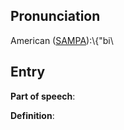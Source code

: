 == Pronunciation ==

American ([[SAMPA]]):\{"bi\

== Entry ==

'''Part of speech''': 

'''Definition''':

{{stub}}